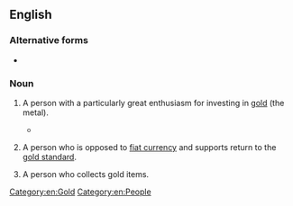 ==English==
{{wikipedia}}

===Alternative forms===
* {{alter|en|goldbug}}

===Noun===
{{en-noun}}

# {{lb|en|informal|finance}} A person with a particularly great enthusiasm for investing in [[gold]] (the metal).
#* {{quote-journal|en|author=Paul Krugman|title=How Crypto Became the New Subprime|work=The New York Times|date=2022-01-28|url=https://www.nytimes.com/2022/01/27/opinion/cryptocurrency-subprime-vulnerable.html|issn=0362-4331|passage=Still, crypto has been effectively marketed: It manages both to seem futuristic and to appeal to old-style '''goldbug''' fears that the government will inflate away your savings, and huge past gains have drawn in investors worried about missing out.}}
# {{lb|en|informal|economics}} A person who is opposed to [[fiat currency]] and supports return to the [[gold standard]].
# {{lb|en|informal}} A person who collects gold items. [[Category:en:Gold]]
[[Category:en:People]]
